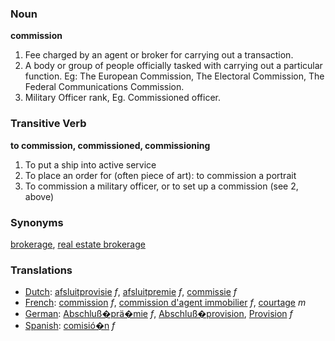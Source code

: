 ===Noun===
'''commission'''

# Fee charged by an agent or broker for carrying out a transaction.
# A body or group of people officially tasked with carrying out a particular function. Eg: The European Commission, The Electoral Commission, The Federal Communications Commission.
# Military Officer rank, Eg. Commissioned officer.

=== Transitive Verb ===
'''to commission, commissioned, commissioning'''

# To put a ship into active service
# To place an order for (often piece of art): to commission a portrait
# To commission a military officer, or to set up a commission (see 2, above)

===Synonyms===
[[brokerage]], [[real estate brokerage]]

===Translations===
*[[Dutch]]: [[afsluitprovisie]] ''f'', [[afsluitpremie]] ''f'', [[commissie]] ''f''
*[[French]]: [[commission]] ''f'', [[commission d'agent immobilier]] ''f'', [[courtage]] ''m''
*[[German]]: [[Abschluß�prä�mie]] ''f'', [[Abschluß�provision]], [[Provision]] ''f''
*[[Spanish]]: [[comisió�n]] ''f''